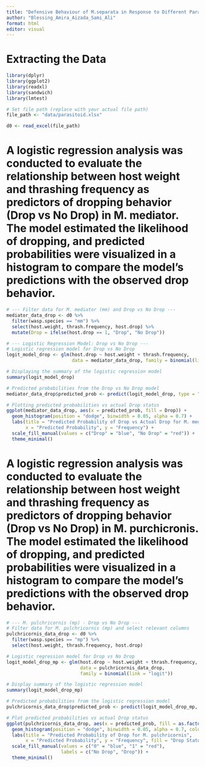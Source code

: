 ---
title: "Defensive Behaviour of M.separata in Response to Different Parasitoid Species"
author: "Blessing_Amira_Aizada_Sami_Ali"
format: html
editor: visual
---

# Extracting the Data

```{r}
library(dplyr)
library(ggplot2)
library(readxl)
library(sandwich)
library(lmtest)
```

```{r}
# Set file path (replace with your actual file path)
file_path <- "data/parasitoid.xlsx"

d0 <- read_excel(file_path)
```

# A logistic regression analysis was conducted to evaluate the relationship between host weight and thrashing frequency as predictors of dropping behavior (Drop vs No Drop) in M. mediator. The model estimated the likelihood of dropping, and predicted probabilities were visualized in a histogram to compare the model's predictions with the observed drop behavior.

```{r}
# --- Filter data for M. mediator (mm) and Drop vs No Drop ---
mediator_data_drop <- d0 %>% 
  filter(wasp.species == "mm") %>%
  select(host.weight, thrash.frequency, host.drop) %>%
  mutate(Drop = ifelse(host.drop == 1, "Drop", "No Drop"))

# --- Logistic Regression Model: Drop vs No Drop ---
# Logistic regression model for Drop vs No Drop
logit_model_drop <- glm(host.drop ~ host.weight + thrash.frequency, 
                        data = mediator_data_drop, family = binomial(link = "logit"))

# Displaying the summary of the logistic regression model
summary(logit_model_drop)

# Predicted probabilities from the Drop vs No Drop model
mediator_data_drop$predicted_prob <- predict(logit_model_drop, type = "response")

# Plotting predicted probabilities vs actual Drop status
ggplot(mediator_data_drop, aes(x = predicted_prob, fill = Drop)) +
  geom_histogram(position = "dodge", binwidth = 0.05, alpha = 0.7) + 
  labs(title = "Predicted Probability of Drop vs Actual Drop for M. mediator",
       x = "Predicted Probability", y = "Frequency") +
  scale_fill_manual(values = c("Drop" = "blue", "No Drop" = "red")) +
  theme_minimal()
```

# A logistic regression analysis was conducted to evaluate the relationship between host weight and thrashing frequency as predictors of dropping behavior (Drop vs No Drop) in M. purchicronis. The model estimated the likelihood of dropping, and predicted probabilities were visualized in a histogram to compare the model's predictions with the observed drop behavior.

```{r}
# --- M. pulchricornis (mp) - Drop vs No Drop ---
# Filter data for M. pulchricornis (mp) and select relevant columns
pulchricornis_data_drop <- d0 %>% 
  filter(wasp.species == "mp") %>%
  select(host.weight, thrash.frequency, host.drop)

# Logistic regression model for Drop vs No Drop
logit_model_drop_mp <- glm(host.drop ~ host.weight + thrash.frequency, 
                           data = pulchricornis_data_drop, 
                           family = binomial(link = "logit"))

# Display summary of the logistic regression model
summary(logit_model_drop_mp)

# Predicted probabilities from the logistic regression model
pulchricornis_data_drop$predicted_prob <- predict(logit_model_drop_mp, type = "response")

# Plot predicted probabilities vs actual Drop status
ggplot(pulchricornis_data_drop, aes(x = predicted_prob, fill = as.factor(host.drop))) +
  geom_histogram(position = "dodge", binwidth = 0.05, alpha = 0.7, color = "black") +
  labs(title = "Predicted Probability of Drop for M. pulchricornis",
       x = "Predicted Probability", y = "Frequency", fill = "Drop Status") +
  scale_fill_manual(values = c("0" = "blue", "1" = "red"), 
                    labels = c("No Drop", "Drop")) +
  theme_minimal()
```
